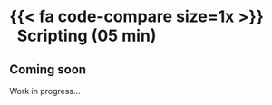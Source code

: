 # {{< fa code-compare size=1x >}} &nbsp;&nbsp;Scripting (05 min)

## Coming soon

Work in progress...
